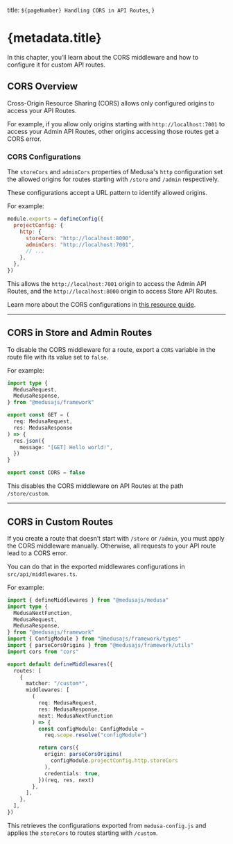   title: `${pageNumber} Handling CORS in API Routes`,
}

# {metadata.title}

In this chapter, you’ll learn about the CORS middleware and how to configure it for custom API routes.

## CORS Overview

Cross-Origin Resource Sharing (CORS) allows only configured origins to access your API Routes.

For example, if you allow only origins starting with `http://localhost:7001` to access your Admin API Routes, other origins accessing those routes get a CORS error.

### CORS Configurations

The `storeCors` and `adminCors` properties of Medusa's `http` configuration set the allowed origins for routes starting with `/store` and `/admin` respectively.

These configurations accept a URL pattern to identify allowed origins.

For example:

```js title="medusa-config.js"
module.exports = defineConfig({
  projectConfig: {
    http: {
      storeCors: "http://localhost:8000",
      adminCors: "http://localhost:7001",
      // ...
    },
  },
})
```

This allows the `http://localhost:7001` origin to access the Admin API Routes, and the `http://localhost:8000` origin to access Store API Routes.

<Note title="Tip">

Learn more about the CORS configurations in [this resource guide](!resources!/references/medusa-config#http).

</Note>

---

## CORS in Store and Admin Routes

To disable the CORS middleware for a route, export a `CORS` variable in the route file with its value set to `false`.

For example:

```ts title="src/api/store/custom/route.ts" highlights={[["15"]]}
import type { 
  MedusaRequest, 
  MedusaResponse,
} from "@medusajs/framework"

export const GET = (
  req: MedusaRequest,
  res: MedusaResponse
) => {
  res.json({
    message: "[GET] Hello world!",
  })
}

export const CORS = false
```

This disables the CORS middleware on API Routes at the path `/store/custom`.

---

## CORS in Custom Routes

If you create a route that doesn’t start with `/store` or `/admin`, you must apply the CORS middleware manually. Otherwise, all requests to your API route lead to a CORS error.

You can do that in the exported middlewares configurations in `src/api/middlewares.ts`.

For example:


```ts title="src/api/middlewares.ts" highlights={highlights} collapsibleLines="1-10" expandButtonLabel="Show Imports"
import { defineMiddlewares } from "@medusajs/medusa"
import type { 
  MedusaNextFunction, 
  MedusaRequest, 
  MedusaResponse, 
} from "@medusajs/framework"
import { ConfigModule } from "@medusajs/framework/types"
import { parseCorsOrigins } from "@medusajs/framework/utils"
import cors from "cors"

export default defineMiddlewares({
  routes: [
    {
      matcher: "/custom*",
      middlewares: [
        (
          req: MedusaRequest, 
          res: MedusaResponse, 
          next: MedusaNextFunction
        ) => {
          const configModule: ConfigModule =
            req.scope.resolve("configModule")

          return cors({
            origin: parseCorsOrigins(
              configModule.projectConfig.http.storeCors
            ),
            credentials: true,
          })(req, res, next)
        },
      ],
    },
  ],
})
```

This retrieves the configurations exported from `medusa-config.js` and applies the `storeCors` to routes starting with `/custom`.
